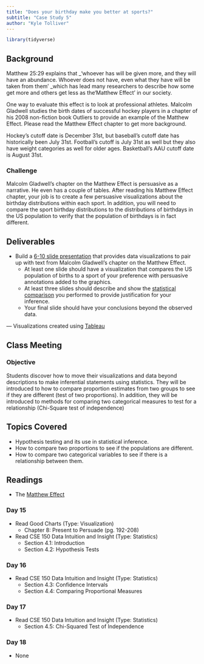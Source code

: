 ```yaml
---
title: "Does your birthday make you better at sports?"
subtitle: "Case Study 5"
author: "Kyle Tolliver"
---
```


```r
library(tidyverse)
```

## Background

Matthew 25:29 explains that _‘whoever has will be given more, and they will have an abundance. Whoever does not have, even what they have will be taken from them’ _which has lead many researchers to describe how some get more and others get less as the‘Matthew Effect’ in our society.

One way to evaluate this effect is to look at professional athletes. Malcolm Gladwell studies the birth dates of successful hockey players in a chapter of his 2008 non-fiction book Outliers to provide an example of the Matthew Effect. Please read the Matthew Effect chapter to get more background.

Hockey’s cutoff date is December 31st, but baseball’s cutoff date has historically been July 31st. Football’s cutoff is July 31st as well but they also have weight categories as well for older ages. Basketball’s AAU cutoff date is August 31st.

### Challenge

Malcolm Gladwell’s chapter on the Matthew Effect is persuasive as a narrative. He even has a couple of tables. After reading his Matthew Effect chapter, your job is to create a few persuasive visualizations about the birthday distributions within each sport. In addition, you will need to compare the sport birthday distributions to the distributions of birthdays in the US population to verify that the population of birthdays is in fact different.

## Deliverables

* Build a [6-10 slide presentation](./analysis/cs5.pptx) that provides data visualizations to pair up with text from Malcolm Gladwell’s chapter on the Matthew Effect.
  + At least one slide should have a visualization that compares the US population of births to a sport of your preference with persuasive annotations added to the graphics.
  + At least three slides should describe and show the [statistical comparison](./analysis/cs5.xlsx) you performed to provide justification for your inference.
  + Your final slide should have your conclusions beyond the observed data.

--- Visualizations created using [Tableau](./tableau/CS5.twb)  

## Class Meeting

### Objective 

Students discover how to move their visualizations and data beyond descriptions to make inferential statements using statistics. They will be introduced to how to compare proportion estimates from two groups to see if they are different (test of two proportions).  In addition, they will be introduced to methods for comparing two categorical measures to test for a relationship (Chi-Square test of independence)

## Topics Covered

* Hypothesis testing and its use in statistical inference.
* How to compare two proportions to see if the populations are different.
* How to compare two categorical variables to see if there is a relationship between them.

## Readings

* The [Matthew Effect](https://byuistats.github.io/CSE150/files/matthew_effect_gladwell.pdf)

### Day 15

* Read Good Charts (Type: Visualization)
  + Chapter 8: Present to Persuade (pg. 192-208)
* Read CSE 150 Data Intuition and Insight (Type: Statistics)
  + Section 4.1: Introduction
  + Section 4.2: Hypothesis Tests 

### Day 16

* Read CSE 150 Data Intuition and Insight (Type: Statistics)
  + Section 4.3: Confidence Intervals
  + Section 4.4: Comparing Proportional Measures

### Day 17

* Read CSE 150 Data Intuition and Insight (Type: Statistics)
  + Section 4.5: Chi-Squared Test of Independence 

### Day 18

* None